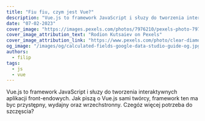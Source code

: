 ```yaml
---
title: "Fiu fiu, czym jest Vue?"
description: "Vue.js to framework JavaScript i słuzy do tworzenia interaktywnych aplikacji front-endowych. Jak piszą o Vue.js sami twórcy, framework ten ma byc przystępny, wydajny oraz wrzechstronny. Czegóz więcej potrzeba do szczęscia?"
date: "07-02-2023"
cover_image: "https://images.pexels.com/photos/7976210/pexels-photo-7976210.jpeg?auto=compress&cs=tinysrgb&w=1260&h=750&dpr=2"
cover_image_attribution_text: "Rodion Kutsaiev on Pexels"
cover_image_attribution_link: "https://www.pexels.com/photo/clear-diamond-on-white-round-table-7976210"
og_image: "/images/og/calculated-fields-google-data-studio-guide-og.jpg"
authors:
  - filip
tags:
  - js
  - vue
---
```


Vue.js to framework JavaScript i słuzy do tworzenia interaktywnych aplikacji front-endowych. Jak piszą o Vue.js sami twórcy, framework ten ma byc przystępny, wydajny oraz wrzechstronny. Czegóz więcej potrzeba do szczęscia?

